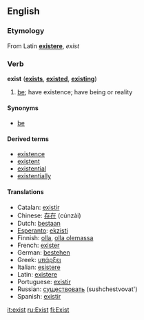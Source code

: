 ==English==
===Etymology===
From Latin '''[[existere]]''', ''exist''

===Verb===
'''exist''' ('''[[exists]]''', '''[[existed]]''', '''[[existing]]''')

# [[be]]; have existence; have being or reality

====Synonyms====
*[[be]]

====Derived terms====
*[[existence]]
*[[existent]]
*[[existential]]
*[[existentially]]

====Translations====
*Catalan: [[existir]]
*Chinese: [[存在]] (cúnzài)
*Dutch: [[bestaan]]
*[[Esperanto]]: [[ekzisti]]
*Finnish: [[olla]], [[olla olemassa]]
*French: [[exister]]
*German: [[bestehen]]
*Greek: [[υπάρξει]]
*Italian: [[esistere]]
*Latin: [[existere]]
*Portuguese: [[existir]]
*Russian: [[существовать]] (sushchestvovat')
*Spanish: [[existir]]

[[it:exist]]
[[ru:Exist]]
[[fi:Exist]]